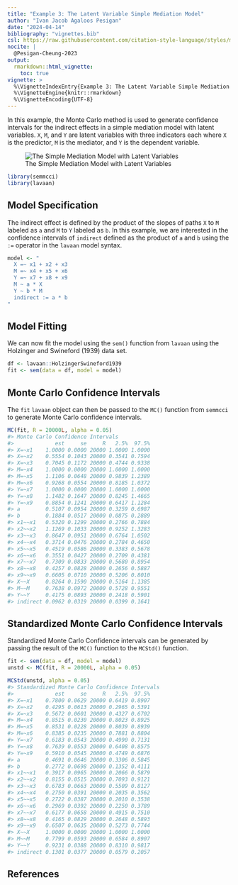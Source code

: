 ```yaml
---
title: "Example 3: The Latent Variable Simple Mediation Model"
author: "Ivan Jacob Agaloos Pesigan"
date: "2024-04-14"
bibliography: "vignettes.bib"
csl: https://raw.githubusercontent.com/citation-style-language/styles/master/apa.csl
nocite: |
  @Pesigan-Cheung-2023
output:
  rmarkdown::html_vignette:
    toc: true
vignette: >
  %\VignetteIndexEntry{Example 3: The Latent Variable Simple Mediation Model}
  %\VignetteEngine{knitr::rmarkdown}
  %\VignetteEncoding{UTF-8}
---
```


<!-- vignettes/example-3-latent.Rmd is generated from .setup/vignettes/example-3-latent.Rmd.orig. Please edit that file -->





In this example,
the Monte Carlo method is used to generate confidence intervals
for the indirect effects in a simple mediation model with latent variables.
`X`, `M`, and `Y` are latent variables with three indicators each
where `X` is the predictor, `M` is the mediator,
and `Y` is the dependent variable.

![The Simple Mediation Model with Latent Variables](https://raw.githubusercontent.com/jeksterslab/semmcci/main/.setup/latex/figures/png/latent.png)


```r
library(semmcci)
library(lavaan)
```

## Model Specification

The indirect effect is defined by the product of the slopes
of paths `X` to `M` labeled as `a` and `M` to `Y` labeled as `b`.
In this example, we are interested in the confidence intervals of `indirect`
defined as the product of `a` and `b` using the `:=` operator
in the `lavaan` model syntax.


```r
model <- "
  X =~ x1 + x2 + x3
  M =~ x4 + x5 + x6
  Y =~ x7 + x8 + x9
  M ~ a * X
  Y ~ b * M
  indirect := a * b
"
```

## Model Fitting

We can now fit the model using the `sem()` function from `lavaan` using the Holzinger and Swineford (1939) data set.


```r
df <- lavaan::HolzingerSwineford1939
fit <- sem(data = df, model = model)
```

## Monte Carlo Confidence Intervals

The `fit` `lavaan` object can then be passed to the `MC()` function from `semmcci`
to generate Monte Carlo confidence intervals.


```r
MC(fit, R = 20000L, alpha = 0.05)
#> Monte Carlo Confidence Intervals
#>             est     se     R   2.5%  97.5%
#> X=~x1    1.0000 0.0000 20000 1.0000 1.0000
#> X=~x2    0.5554 0.1043 20000 0.3541 0.7594
#> X=~x3    0.7045 0.1172 20000 0.4744 0.9338
#> M=~x4    1.0000 0.0000 20000 1.0000 1.0000
#> M=~x5    1.1106 0.0648 20000 0.9839 1.2389
#> M=~x6    0.9268 0.0554 20000 0.8185 1.0372
#> Y=~x7    1.0000 0.0000 20000 1.0000 1.0000
#> Y=~x8    1.1482 0.1647 20000 0.8245 1.4665
#> Y=~x9    0.8854 0.1241 20000 0.6417 1.1284
#> a        0.5107 0.0954 20000 0.3259 0.6987
#> b        0.1884 0.0517 20000 0.0875 0.2889
#> x1~~x1   0.5320 0.1299 20000 0.2766 0.7884
#> x2~~x2   1.1269 0.1033 20000 0.9252 1.3283
#> x3~~x3   0.8647 0.0951 20000 0.6764 1.0502
#> x4~~x4   0.3714 0.0476 20000 0.2784 0.4650
#> x5~~x5   0.4519 0.0586 20000 0.3383 0.5678
#> x6~~x6   0.3551 0.0427 20000 0.2709 0.4381
#> x7~~x7   0.7309 0.0833 20000 0.5680 0.8954
#> x8~~x8   0.4257 0.0828 20000 0.2656 0.5887
#> x9~~x9   0.6605 0.0710 20000 0.5206 0.8010
#> X~~X     0.8264 0.1590 20000 0.5164 1.1385
#> M~~M     0.7638 0.0972 20000 0.5728 0.9551
#> Y~~Y     0.4175 0.0893 20000 0.2418 0.5901
#> indirect 0.0962 0.0319 20000 0.0399 0.1641
```

## Standardized Monte Carlo Confidence Intervals

Standardized Monte Carlo Confidence intervals can be generated by passing the result of the `MC()` function to the `MCStd()` function.


```r
fit <- sem(data = df, model = model)
unstd <- MC(fit, R = 20000L, alpha = 0.05)
```


```r
MCStd(unstd, alpha = 0.05)
#> Standardized Monte Carlo Confidence Intervals
#>             est     se     R   2.5%  97.5%
#> X=~x1    0.7800 0.0629 20000 0.6419 0.8907
#> X=~x2    0.4295 0.0613 20000 0.2965 0.5391
#> X=~x3    0.5672 0.0601 20000 0.4327 0.6702
#> M=~x4    0.8515 0.0230 20000 0.8023 0.8925
#> M=~x5    0.8531 0.0228 20000 0.8039 0.8939
#> M=~x6    0.8385 0.0235 20000 0.7881 0.8804
#> Y=~x7    0.6183 0.0543 20000 0.4990 0.7131
#> Y=~x8    0.7639 0.0553 20000 0.6408 0.8575
#> Y=~x9    0.5910 0.0545 20000 0.4749 0.6876
#> a        0.4691 0.0646 20000 0.3306 0.5845
#> b        0.2772 0.0698 20000 0.1352 0.4111
#> x1~~x1   0.3917 0.0965 20000 0.2066 0.5879
#> x2~~x2   0.8155 0.0515 20000 0.7093 0.9121
#> x3~~x3   0.6783 0.0663 20000 0.5509 0.8127
#> x4~~x4   0.2750 0.0391 20000 0.2035 0.3562
#> x5~~x5   0.2722 0.0387 20000 0.2010 0.3538
#> x6~~x6   0.2969 0.0392 20000 0.2250 0.3789
#> x7~~x7   0.6177 0.0658 20000 0.4915 0.7510
#> x8~~x8   0.4165 0.0829 20000 0.2648 0.5893
#> x9~~x9   0.6507 0.0635 20000 0.5273 0.7744
#> X~~X     1.0000 0.0000 20000 1.0000 1.0000
#> M~~M     0.7799 0.0593 20000 0.6584 0.8907
#> Y~~Y     0.9231 0.0388 20000 0.8310 0.9817
#> indirect 0.1301 0.0377 20000 0.0579 0.2057
```

## References
